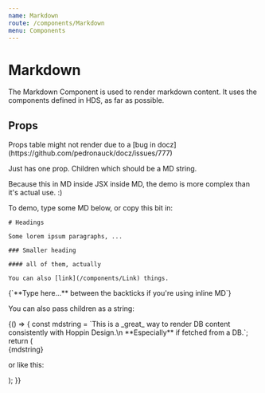 ```yaml
---
name: Markdown
route: /components/Markdown
menu: Components
---
```



# Markdown

The Markdown Component is used to render markdown content. It uses the components defined in HDS, as far as possible.

## Props

<Props of={Text} />
Props table might not render due to a [bug in docz](https://github.com/pedronauck/docz/issues/777)

Just has one prop. Children which should be a MD string.

Because this in MD inside JSX inside MD, the demo is more complex than it's actual use. :)

To demo, type some MD below, or copy this bit in:

```
# Headings

Some lorem ipsum paragraphs, ...

### Smaller heading

#### all of them, actually

You can also [link](/components/Link) things.
```

<Playground>
  <Markdown>{`**Type here...** between the backticks if you're using inline MD`}</Markdown>
</Playground>

You can also pass children as a string:

<Playground>
{() => {
  const mdstring = `This is a _great_ way to render DB content consistently with Hoppin Design.\n **Especially** if fetched from a DB.`;
  return (<div>
  <Markdown>{mdstring}</Markdown>

or like this:

  <Markdown children={mdstring}/>
  </div>
  );
  }}
</Playground>
